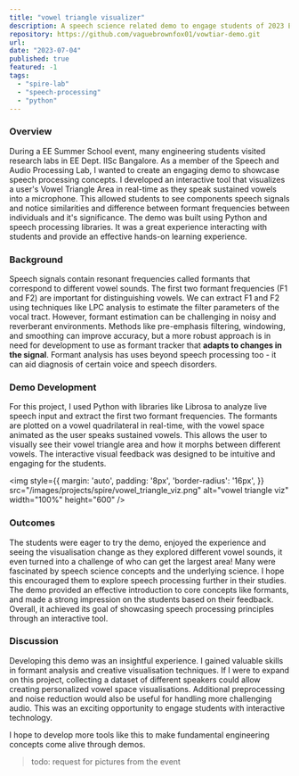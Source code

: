 ```yaml
---
title: "vowel triangle visualizer"
description: A speech science related demo to engage students of 2023 EE Summer School, IISc Bangalore
repository: https://github.com/vaguebrownfox01/vowtiar-demo.git
url: 
date: "2023-07-04"
published: true
featured: -1
tags:
  - "spire-lab"
  - "speech-processing"
  - "python"
---
```


### Overview

During a EE Summer School event, many engineering students visited research labs in EE Dept. IISc Bangalore. As a member of the Speech and Audio Processing Lab, 
I wanted to create an engaging demo to showcase speech processing concepts. 
I developed an interactive tool that visualizes a user's Vowel Triangle Area in real-time as they speak sustained vowels into a microphone. 
This allowed students to see components speech signals and notice similarities and difference between formant frequencies between individuals and it's significance. 
The demo was built using Python and speech processing libraries. It was a great experience interacting with students and provide an effective hands-on learning experience.

### Background

Speech signals contain resonant frequencies called formants that correspond to different vowel sounds. 
The first two formant frequencies (F1 and F2) are important for distinguishing vowels. 
We can extract F1 and F2 using techniques like LPC analysis to estimate the filter parameters of the vocal tract. 
However, formant estimation can be challenging in noisy and reverberant environments. 
Methods like pre-emphasis filtering, windowing, and smoothing can improve accuracy, but a more robust approach is in need for development to use as formant tracker that **adapts to changes in the signal**.
Formant analysis has uses beyond speech processing too - it can aid diagnosis of certain voice and speech disorders.

### Demo Development

For this project, I used Python with libraries like Librosa to analyze live speech input and extract the first two formant frequencies. 
The formants are plotted on a vowel quadrilateral in real-time, with the vowel space animated as the user speaks sustained vowels. 
This allows the user to visually see their vowel triangle area and how it morphs between different vowels. 
The interactive visual feedback was designed to be intuitive and engaging for the students.

<img
	style={{
		margin: 'auto',
		padding: '8px',
		'border-radius': '16px',
	}}
	src="/images/projects/spire/vowel_triangle_viz.png"
	alt="vowel triangle viz"
	width="100%"
	height="600"
/>

### Outcomes

The students were eager to try the demo, enjoyed the experience and seeing the visualisation change as they explored different vowel sounds, 
it even turned into a challenge of who can get the largest area! 
Many were fascinated by speech science concepts and the underlying science. I hope this encouraged them to explore speech processing further in their studies. 
The demo provided an effective introduction to core concepts like formants, and made a strong impression on the students based on their feedback. 
Overall, it achieved its goal of showcasing speech processing principles through an interactive tool.

### Discussion

Developing this demo was an insightful experience. 
I gained valuable skills in formant analysis and creative visualisation techniques. 
If I were to expand on this project, collecting a dataset of different speakers could allow creating personalized vowel space visualisations. 
Additional preprocessing and noise reduction would also be useful for handling more challenging audio. 
This was an exciting opportunity to engage students with interactive technology. 

I hope to develop more tools like this to make fundamental engineering concepts come alive through demos.

> todo: request for pictures from the event
